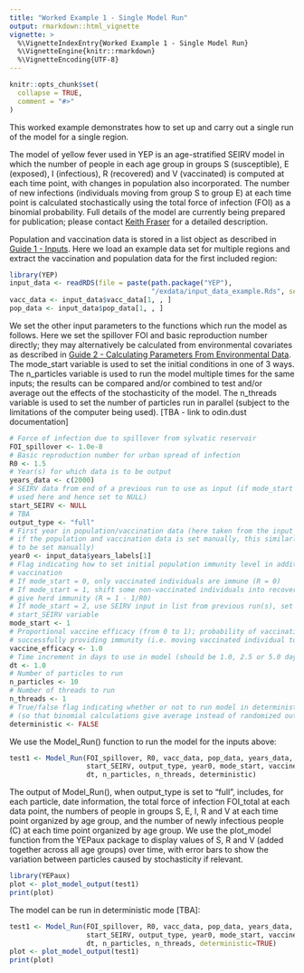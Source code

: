 ```yaml
---
title: "Worked Example 1 - Single Model Run"
output: rmarkdown::html_vignette
vignette: >
  %\VignetteIndexEntry{Worked Example 1 - Single Model Run}
  %\VignetteEngine{knitr::rmarkdown}
  %\VignetteEncoding{UTF-8}
---
```


```r
knitr::opts_chunk$set(
  collapse = TRUE,
  comment = "#>"
)
```

This worked example demonstrates how to set up and carry out a single run of the model for a single region. 

The model of yellow fever used in YEP is an age-stratified SEIRV model in which the number of people in each age group in groups S (susceptible), E (exposed), I (infectious), R (recovered) and V (vaccinated) is computed at each time point, with changes in population also incorporated. The number of new infections (individuals moving from group S to group E) at each time point is calculated stochastically using the total force of infection (FOI) as a binomial probability. Full details of the model are currently being prepared for publication; please contact [Keith Fraser](https://www.imperial.ac.uk/people/keith.fraser) for a detailed description.

Population and vaccination data is stored in a list object as described in [Guide 1 - Inputs](https://mrc-ide.github.io/YEP/articles/CGuideAInputs.html). Here we load an example data set for multiple regions and extract the vaccination and population data for the first included region:

```r
library(YEP)
input_data <- readRDS(file = paste(path.package("YEP"), 
                                   "/exdata/input_data_example.Rds", sep = ""))
vacc_data <- input_data$vacc_data[1, , ]
pop_data <- input_data$pop_data[1, , ]  
```

We set the other input parameters to the functions which run the model as follows. Here we set the spillover FOI and basic reproduction number directly; they may alternatively be calculated from environmental covariates as described in [Guide 2 - Calculating Parameters From Environmental Data](https://mrc-ide.github.io/YEP/articles/CGuideBParametersEnvironment.html). The mode_start variable is used to set the initial conditions in one of 3 ways. The n_particles variable is used to run the model multiple times for the same inputs; the results can be compared and/or combined to test and/or average out the effects of the stochasticity of the model. The n_threads variable is used to set the number of particles run in parallel (subject to the limitations of the computer being used). [TBA - link to odin.dust documentation]

```r
# Force of infection due to spillover from sylvatic reservoir
FOI_spillover <- 1.0e-8             
# Basic reproduction number for urban spread of infection
R0 <- 1.5             
# Year(s) for which data is to be output
years_data <- c(2000)
# SEIRV data from end of a previous run to use as input (if mode_start = 2; not 
# used here and hence set to NULL)
start_SEIRV <- NULL    
# TBA
output_type <- "full"             
# First year in population/vaccination data (here taken from the input data set; 
# if the population and vaccination data is set manually, this similarly needs 
# to be set manually)
year0 <- input_data$years_labels[1]
# Flag indicating how to set initial population immunity level in addition to
# vaccination
# If mode_start = 0, only vaccinated individuals are immune (R = 0)
# If mode_start = 1, shift some non-vaccinated individuals into recovered to 
# give herd immunity (R = 1 - 1/R0)
# If mode_start = 2, use SEIRV input in list from previous run(s), set using
# start_SEIRV variable
mode_start <- 1  
# Proportional vaccine efficacy (from 0 to 1); probability of vaccination 
# successfully providing immunity (i.e. moving vaccinated individual to group V)
vaccine_efficacy <- 1.0       
# Time increment in days to use in model (should be 1.0, 2.5 or 5.0 days)
dt <- 1.0            
# Number of particles to run
n_particles <- 10     
# Number of threads to run
n_threads <- 1   
# True/false flag indicating whether or not to run model in deterministic mode
# (so that binomial calculations give average instead of randomized output)
deterministic <- FALSE
```

We use the Model_Run() function to run the model for the inputs above:

```r
test1 <- Model_Run(FOI_spillover, R0, vacc_data, pop_data, years_data,
                   start_SEIRV, output_type, year0, mode_start, vaccine_efficacy, 
                   dt, n_particles, n_threads, deterministic)
```

The output of Model_Run(), when output_type is set to "full", includes, for each particle, date information, the total force of infection FOI_total at each data point, the numbers of people in groups S, E, I, R and V at each time point organized by age group, and the number of newly infectious people (C) at each time point organized by age group. We use the plot_model function from the YEPaux package to display values of S, R and V (added together across all age groups) over time, with error bars to show the variation between particles caused by stochasticity if relevant.

```r
library(YEPaux)
plot <- plot_model_output(test1)
print(plot)
```

The model can be run in deterministic mode [TBA]:

```r
test1 <- Model_Run(FOI_spillover, R0, vacc_data, pop_data, years_data,
                   start_SEIRV, output_type, year0, mode_start, vaccine_efficacy, 
                   dt, n_particles, n_threads, deterministic=TRUE)
plot <- plot_model_output(test1)
print(plot)
```
